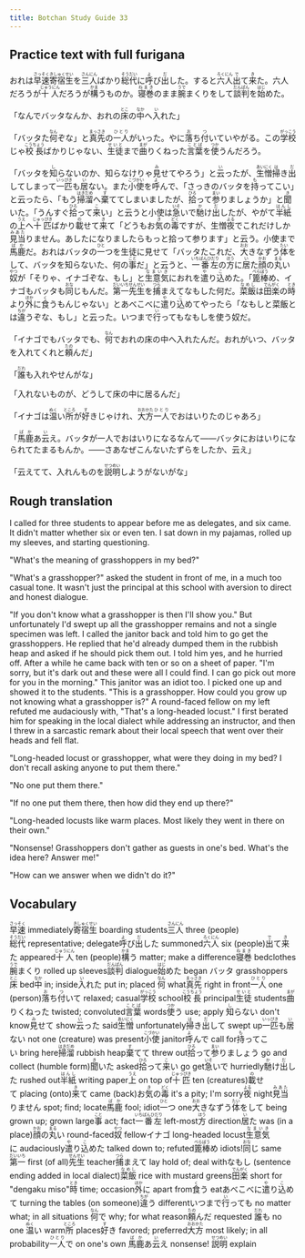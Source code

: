```yaml
---
title: Botchan Study Guide 33
---
```


## Practice text with full furigana

<p>
おれは<ruby><rb>早速</rb><rt>さっそく</rt></ruby><ruby><rb>寄宿生</rb><rt>きしゅくせい</rt></ruby>を<ruby><rb>三人</rb><rt>さんにん</rt></ruby>ばかり<ruby><rb>総代</rb><rt>そうだい</rt></ruby>に<ruby><rb>呼</rb><rt>よ</rt></ruby>び<ruby><rb>出</rb><rt>だ</rt></ruby>した。すると<ruby><rb>六人</rb><rt>ろくにん</rt></ruby><ruby><rb>出</rb><rt>で</rt></ruby>て<ruby><rb>来</rb><rt>き</rt></ruby>た。六人だろうが<ruby><rb>十人</rb><rt>じゅうにん</rt></ruby>だろうが<ruby><rb>構</rb><rt>かま</rt></ruby>うものか。<ruby><rb>寝巻</rb><rt>ねまき</rt></ruby>のまま<ruby><rb>腕</rb><rt>うで</rt></ruby>まくりをして<ruby><rb>談判</rb><rt>だんぱん</rt></ruby>を<ruby><rb>始</rb><rt>はじ</rt></ruby>めた。
</p>

<p>
「なんでバッタなんか、おれの<ruby><rb>床</rb><rt>とこ</rt></ruby>の<ruby><rb>中</rb><rt>なか</rt></ruby>へ<ruby><rb>入</rb><rt>い</rt></ruby>れた」
</p>

<p>
「バッタた<ruby><rb>何</rb><rt>なん</rt></ruby>ぞな」と<ruby><rb>真先</rb><rt>まっさき</rt></ruby>の<ruby><rb>一人</rb><rt>ひとり</rt></ruby>がいった。やに<ruby><rb>落</rb><rt>お</rt></ruby>ち<ruby><rb>付</rb><rt>つ</rt></ruby>いていやがる。この<ruby><rb>学校</rb><rt>がっこう</rt></ruby>じゃ<ruby><rb>校長</rb><rt>こうちょう</rt></ruby>ばかりじゃない、<ruby><rb>生徒</rb><rt>せいと</rt></ruby>まで<ruby><rb>曲</rb><rt>まが</rt></ruby>りくねった<ruby><rb>言葉</rb><rt>ことば</rt></ruby>を<ruby><rb>使</rb><rt>つか</rt></ruby>うんだろう。
</p>

<p>
「バッタを<ruby><rb>知</rb><rt>し</rt></ruby>らないのか、知らなけりゃ<ruby><rb>見</rb><rt>み</rt></ruby>せてやろう」と<ruby><rb>云</rb><rt>い</rt></ruby>ったが、<ruby><rb>生憎</rb><rt>あいにく</rt></ruby><ruby><rb>掃</rb><rt>は</rt></ruby>き<ruby><rb>出</rb><rt>だ</rt></ruby>してしまって<ruby><rb>一匹</rb><rt>いっぴき</rt></ruby>も<ruby><rb>居</rb><rt>い</rt></ruby>ない。また<ruby><rb>小使</rb><rt>こづかい</rt></ruby>を<ruby><rb>呼</rb><rt>よ</rt></ruby>んで、「さっきのバッタを<ruby><rb>持</rb><rt>も</rt></ruby>ってこい」と云ったら、「もう<ruby><rb>掃溜</rb><rt>はきだめ</rt></ruby>へ<ruby><rb>棄</rb><rt>す</rt></ruby>ててしまいましたが、<ruby><rb>拾</rb><rt>ひろ</rt></ruby>って<ruby><rb>参</rb><rt>まい</rt></ruby>りましょうか」と<ruby><rb>聞</rb><rt>き</rt></ruby>いた。「うんすぐ<ruby><rb>拾</rb><rt>ひろ</rt></ruby>って<ruby><rb>来</rb><rt>こ</rt></ruby>い」と云うと小使は<ruby><rb>急</rb><rt>いそ</rt></ruby>いで<ruby><rb>馳</rb><rt>か</rt></ruby>け<ruby><rb>出</rb><rt>だ</rt></ruby>したが、やがて<ruby><rb>半紙</rb><rt>はんし</rt></ruby>の<ruby><rb>上</rb><rt>うえ</rt></ruby>へ<ruby><rb>十匹</rb><rt>じゅっぴき</rt></ruby>ばかり<ruby><rb>載</rb><rt>の</rt></ruby>せて<ruby><rb>来</rb><rt>き</rt></ruby>て「どうもお<ruby><rb>気</rb><rt>き</rt></ruby>の<ruby><rb>毒</rb><rt>どく</rt></ruby>ですが、生憎<ruby><rb>夜</rb><rt>よる</rt></ruby>でこれだけしか<ruby><rb>見当</rb><rt>みあた</rt></ruby>りません。あしたになりましたらもっと拾って参ります」と云う。小使まで<ruby><rb>馬鹿</rb><rt>ばか</rt></ruby>だ。おれはバッタの<ruby><rb>一</rb><rt>ひと</rt></ruby>つを生徒に見せて「バッタたこれだ、<ruby><rb>大</rb><rt>おお</rt></ruby>きなずう<ruby><rb>体</rb><rt>たい</rt></ruby>をして、バッタを知らないた、何の<ruby><rb>事</rb><rt>こと</rt></ruby>だ」と云うと、<ruby><rb>一番左</rb><rt>いちばんひだり</rt></ruby>の<ruby><rb>方</rb><rt>ほう</rt></ruby>に<ruby><rb>居</rb><rt>い</rt></ruby>た<ruby><rb>顔</rb><rt>かお</rt></ruby>の<ruby><rb>丸</rb><rt>まる</rt></ruby>い<ruby><rb>奴</rb><rt>やつ</rt></ruby>が「そりゃ、イナゴぞな、もし」と<ruby><rb>生意気</rb><rt>なまいき</rt></ruby>におれを<ruby><rb>遣</rb><rt>や</rt></ruby>り<ruby><rb>込</rb><rt>こ</rt></ruby>めた。「<ruby><rb>篦棒</rb><rt>べらぼう</rt></ruby>め、イナゴもバッタも<ruby><rb>同</rb><rt>おな</rt></ruby>じもんだ。<ruby><rb>第一</rb><rt>だいいち</rt></ruby><ruby><rb>先生</rb><rt>せんせい</rt></ruby>を<ruby><rb>捕</rb><rt>つら</rt></ruby>まえてなもした何だ。<ruby><rb>菜飯</rb><rt>なめし</rt></ruby>は<ruby><rb>田楽</rb><rt>でんがく</rt></ruby>の<ruby><rb>時</rb><rt>とき</rt></ruby>より<ruby><rb>外</rb><rt>ほか</rt></ruby>に<ruby><rb>食</rb><rt>く</rt></ruby>うもんじゃない」とあべこべに<ruby><rb>遣</rb><rt>や</rt></ruby>り<ruby><rb>込</rb><rt>こ</rt></ruby>めてやったら「なもしと菜飯とは<ruby><rb>違</rb><rt>ちが</rt></ruby>うぞな、もし」と云った。いつまで<ruby><rb>行</rb><rt>い</rt></ruby>ってもなもしを使う奴だ。
</p>

<p>
「イナゴでもバッタでも、<ruby><rb>何</rb><rt>なん</rt></ruby>でおれの床の中へ入れたんだ。おれがいつ、バッタを入れてくれと<ruby><rb>頼</rb><rt>たの</rt></ruby>んだ」
</p>

<p>
「<ruby><rb>誰</rb><rt>だれ</rt></ruby>も入れやせんがな」
</p>

「入れないものが、どうして床の中に居るんだ」

<p>
「イナゴは<ruby><rb>温</rb><rt>ぬく</rt></ruby>い<ruby><rb>所</rb><rt>ところ</rt></ruby>が<ruby><rb>好</rb><rt>す</rt></ruby>きじゃけれ、<ruby><rb>大方</rb><rt>おおかた</rt></ruby><ruby><rb>一人</rb><rt>ひとり</rt></ruby>でおはいりたのじゃあろ」
</p>

<p>
「<ruby><rb>馬鹿</rb><rt>ばか</rt></ruby>あ<ruby><rb>云</rb><rt>い</rt></ruby>え。バッタが一人でおはいりになるなんて――バッタにおはいりになられてたまるもんか。――さあなぜこんないたずらをしたか、云え」
</p>

<p>
「云えてて、入れんものを<ruby><rb>説明</rb><rt>せつめい</rt></ruby>しようがないがな」
</p>


## Rough translation

I called for three students to appear before me as delegates, and six came. It didn't matter whether six or even ten. I sat down in my pajamas, rolled up my sleeves, and starting questioning.

"What's the meaning of grasshoppers in my bed?"

"What's a grasshopper?" asked the student in front of me, in a much too casual tone. It wasn't just the principal at this school with aversion to direct and honest dialogue.

"If you don't know what a grasshopper is then I'll show you." But unfortunately I'd swept up all the grasshopper remains and not a single specimen was left. I called the janitor back and told him to go get the grasshoppers. He replied that he'd already dumped them in the rubbish heap and asked if he should pick them out. I told him yes, and he hurried off.  After a while he came back with ten or so on a sheet of paper. "I'm sorry, but it's dark out and these were all I could find. I can go pick out more for you in the morning." This janitor was an idiot too. I picked one up and showed it to the students. "This is a grasshopper. How could you grow up not knowing what a grasshopper is?" A round-faced fellow on my left refuted me audaciously with, "That's a long-headed locust." I first berated him for speaking in the local dialect while addressing an instructor, and then I threw in a sarcastic remark about their local speech that went over their heads and fell flat.

"Long-headed locust or grasshopper, what were they doing in my bed? I don't recall asking anyone to put them there."

"No one put them there."

"If no one put them there, then how did they end up there?"

"Long-headed locusts like warm places. Most likely they went in there on their own."

"Nonsense! Grasshoppers don't gather as guests in one's bed. What's the idea here? Answer me!"

"How can we answer when we didn't do it?" 


## Vocabulary

<p>
<span className="vocabstudy"><ruby><rb>早速</rb><rt>さっそく</rt></ruby>&nbsp;immediately</span><span className="vocabstudy"><ruby><rb>寄宿生</rb><rt>きしゅくせい</rt></ruby>&nbsp;boarding students</span><span className="vocabstudy"><ruby><rb>三人</rb><rt>さんにん</rt></ruby>&nbsp;three (people)</span><span className="vocabstudy"><ruby><rb>総代</rb><rt>そうだい</rt></ruby>&nbsp;representative; delegate</span><span className="vocabstudy"><ruby><rb>呼</rb><rt>よ</rt></ruby>び<ruby><rb>出</rb><rt>だ</rt></ruby>した&nbsp;summoned</span><span className="vocabstudy"><ruby><rb>六人</rb><rt>ろくにん</rt></ruby>&nbsp;six (people)</span><span className="vocabstudy"><ruby><rb>出</rb><rt>で</rt></ruby>て<ruby><rb>来</rb><rt>き</rt></ruby>た&nbsp;appeared</span><span className="vocabstudy"><ruby><rb>十人</rb><rt>じゅうにん</rt></ruby>&nbsp;ten (people)</span><span className="vocabstudy"><ruby><rb>構</rb><rt>かま</rt></ruby>う&nbsp;matter; make a difference</span><span className="vocabstudy"><ruby><rb>寝巻</rb><rt>ねまき</rt></ruby>&nbsp;bedclothes</span><span className="vocabstudy"><ruby><rb>腕</rb><rt>うで</rt></ruby>まくり&nbsp;rolled up sleeves</span><span className="vocabstudy"><ruby><rb>談判</rb><rt>だんぱん</rt></ruby>&nbsp;dialogue</span><span className="vocabstudy"><ruby><rb>始</rb><rt>はじ</rt></ruby>めた&nbsp;began</span>
<span className="vocabstudy">バッタ&nbsp;grasshoppers</span><span className="vocabstudy"><ruby><rb>床</rb><rt>とこ</rt></ruby>&nbsp;bed</span><span className="vocabstudy"><ruby><rb>中</rb><rt>なか</rt></ruby>&nbsp;in; inside</span><span className="vocabstudy"><ruby><rb>入</rb><rt>い</rt></ruby>れた&nbsp;put in; placed</span>
<span className="vocabstudy"><ruby><rb>何</rb><rt>なん</rt></ruby>&nbsp;what</span><span className="vocabstudy"><ruby><rb>真先</rb><rt>まっさき</rt></ruby>&nbsp;right in front</span><span className="vocabstudy"><ruby><rb>一人</rb><rt>ひとり</rt></ruby>&nbsp;one (person)</span><span className="vocabstudy"><ruby><rb>落</rb><rt>お</rt></ruby>ち<ruby><rb>付</rb><rt>つ</rt></ruby>いて&nbsp;relaxed; casual</span><span className="vocabstudy"><ruby><rb>学校</rb><rt>がっこう</rt></ruby>&nbsp;school</span><span className="vocabstudy"><ruby><rb>校長</rb><rt>こうちょう</rt></ruby>&nbsp;principal</span><span className="vocabstudy"><ruby><rb>生徒</rb><rt>せいと</rt></ruby>&nbsp;students</span><span className="vocabstudy"><ruby><rb>曲</rb><rt>まが</rt></ruby>りくねった&nbsp;twisted; convoluted</span><span className="vocabstudy"><ruby><rb>言葉</rb><rt>ことば</rt></ruby>&nbsp;words</span><span className="vocabstudy"><ruby><rb>使</rb><rt>つか</rt></ruby>う&nbsp;use; apply</span>
<span className="vocabstudy"><ruby><rb>知</rb><rt>し</rt></ruby>らない&nbsp;don't know</span><span className="vocabstudy"><ruby><rb>見</rb><rt>み</rt></ruby>せて&nbsp;show</span><span className="vocabstudy"><ruby><rb>云</rb><rt>い</rt></ruby>った&nbsp;said</span><span className="vocabstudy"><ruby><rb>生憎</rb><rt>あいにく</rt></ruby>&nbsp;unfortunately</span><span className="vocabstudy"><ruby><rb>掃</rb><rt>は</rt></ruby>き<ruby><rb>出</rb><rt>だ</rt></ruby>して&nbsp;swept up</span><span className="vocabstudy"><ruby><rb>一匹</rb><rt>いっぴき</rt></ruby>も<ruby><rb>居</rb><rt>い</rt></ruby>ない&nbsp;not one (creature) was present</span><span className="vocabstudy"><ruby><rb>小使</rb><rt>こづかい</rt></ruby>&nbsp;janitor</span><span className="vocabstudy"><ruby><rb>呼</rb><rt>よ</rt></ruby>んで&nbsp;call for</span><span className="vocabstudy"><ruby><rb>持</rb><rt>も</rt></ruby>ってこい&nbsp;bring here</span><span className="vocabstudy"><ruby><rb>掃溜</rb><rt>はきだめ</rt></ruby>&nbsp;rubbish heap</span><span className="vocabstudy"><ruby><rb>棄</rb><rt>す</rt></ruby>てて&nbsp;threw out</span><span className="vocabstudy"><ruby><rb>拾</rb><rt>ひろ</rt></ruby>って<ruby><rb>参</rb><rt>まい</rt></ruby>りましょう&nbsp;go and collect (humble form)</span><span className="vocabstudy"><ruby><rb>聞</rb><rt>き</rt></ruby>いた&nbsp;asked</span><span className="vocabstudy"><ruby><rb>拾</rb><rt>ひろ</rt></ruby>って<ruby><rb>来</rb><rt>こ</rt></ruby>い&nbsp;go get</span><span className="vocabstudy"><ruby><rb>急</rb><rt>いそ</rt></ruby>いで&nbsp;hurriedly</span><span className="vocabstudy"><ruby><rb>馳</rb><rt>か</rt></ruby>け<ruby><rb>出</rb><rt>だ</rt></ruby>した&nbsp;rushed out</span><span className="vocabstudy"><ruby><rb>半紙</rb><rt>はんし</rt></ruby>&nbsp;writing paper</span><span className="vocabstudy"><ruby><rb>上</rb><rt>うえ</rt></ruby>&nbsp;on top of</span><span className="vocabstudy"><ruby><rb>十匹</rb><rt>じゅっぴき</rt></ruby>&nbsp;ten (creatures)</span><span className="vocabstudy"><ruby><rb>載</rb><rt>の</rt></ruby>せて&nbsp;placing (onto)</span><span className="vocabstudy"><ruby><rb>来</rb><rt>き</rt></ruby>て&nbsp;came (back)</span><span className="vocabstudy">お<ruby><rb>気</rb><rt>き</rt></ruby>の<ruby><rb>毒</rb><rt>どく</rt></ruby>&nbsp;it's a pity; I'm sorry</span><span className="vocabstudy"><ruby><rb>夜</rb><rt>よる</rt></ruby>&nbsp;night</span><span className="vocabstudy"><ruby><rb>見当</rb><rt>みあた</rt></ruby>りません&nbsp;spot; find; locate</span><span className="vocabstudy"><ruby><rb>馬鹿</rb><rt>ばか</rt></ruby>&nbsp;fool; idiot</span><span className="vocabstudy"><ruby><rb>一</rb><rt>ひと</rt></ruby>つ&nbsp;one</span><span className="vocabstudy"><ruby><rb>大</rb><rt>おお</rt></ruby>きなずう<ruby><rb>体</rb><rt>たい</rt></ruby>をして&nbsp;being grown up; grown large</span><span className="vocabstudy"><ruby><rb>事</rb><rt>こと</rt></ruby>&nbsp;act; fact</span><span className="vocabstudy"><ruby><rb>一番左</rb><rt>いちばんひだり</rt></ruby>&nbsp;left-most</span><span className="vocabstudy"><ruby><rb>方</rb><rt>ほう</rt></ruby>&nbsp;direction</span><span className="vocabstudy"><ruby><rb>居</rb><rt>い</rt></ruby>た&nbsp;was (in a place)</span><span className="vocabstudy"><ruby><rb>顔</rb><rt>かお</rt></ruby>の<ruby><rb>丸</rb><rt>まる</rt></ruby>い&nbsp;round-faced</span><span className="vocabstudy"><ruby><rb>奴</rb><rt>やつ</rt></ruby>&nbsp;fellow</span><span className="vocabstudy">イナゴ&nbsp;long-headed locust</span><span className="vocabstudy"><ruby><rb>生意気</rb><rt>なまいき</rt></ruby>に&nbsp;audaciously</span><span className="vocabstudy"><ruby><rb>遣</rb><rt>や</rt></ruby>り<ruby><rb>込</rb><rt>こ</rt></ruby>めた&nbsp;talked down to; refuted</span><span className="vocabstudy"><ruby><rb>篦棒</rb><rt>べらぼう</rt></ruby>め&nbsp;idiots!</span><span className="vocabstudy"><ruby><rb>同</rb><rt>おな</rt></ruby>じ&nbsp;same</span><span className="vocabstudy"><ruby><rb>第一</rb><rt>だいいち</rt></ruby>&nbsp;first (of all)</span><span className="vocabstudy"><ruby><rb>先生</rb><rt>せんせい</rt></ruby>&nbsp;teacher</span><span className="vocabstudy"><ruby><rb>捕</rb><rt>つら</rt></ruby>まえて&nbsp;lay hold of; deal with</span><span className="vocabstudy">なもし&nbsp;(sentence ending added in local dialect)</span><span className="vocabstudy"><ruby><rb>菜飯</rb><rt>なめし</rt></ruby>&nbsp;rice with mustard greens</span><span className="vocabstudy"><ruby><rb>田楽</rb><rt>でんがく</rt></ruby>&nbsp;short for "dengaku miso"</span><span className="vocabstudy"><ruby><rb>時</rb><rt>とき</rt></ruby>&nbsp;time; occasion</span><span className="vocabstudy"><ruby><rb>外</rb><rt>ほか</rt></ruby>に&nbsp;apart from</span><span className="vocabstudy"><ruby><rb>食</rb><rt>く</rt></ruby>う&nbsp;eat</span><span className="vocabstudy">あべこべに<ruby><rb>遣</rb><rt>や</rt></ruby>り<ruby><rb>込</rb><rt>こ</rt></ruby>めて&nbsp;turning the tables (on someone)</span><span className="vocabstudy"><ruby><rb>違</rb><rt>ちが</rt></ruby>う&nbsp;different</span><span className="vocabstudy">いつまで<ruby><rb>行</rb><rt>い</rt></ruby>っても&nbsp;no matter what; in all situations</span>
<span className="vocabstudy"><ruby><rb>何</rb><rt>なん</rt></ruby>で&nbsp;why; for what reason</span><span className="vocabstudy"><ruby><rb>頼</rb><rt>たの</rt></ruby>んだ&nbsp;requested</span>
<span className="vocabstudy"><ruby><rb>誰</rb><rt>だれ</rt></ruby>も&nbsp;no one</span>
<span className="vocabstudy"><ruby><rb>温</rb><rt>ぬく</rt></ruby>い&nbsp;warm</span><span className="vocabstudy"><ruby><rb>所</rb><rt>ところ</rt></ruby>&nbsp;places</span><span className="vocabstudy"><ruby><rb>好</rb><rt>す</rt></ruby>き&nbsp;favored; preferred</span><span className="vocabstudy"><ruby><rb>大方</rb><rt>おおかた</rt></ruby>&nbsp;most likely; in all probability</span><span className="vocabstudy"><ruby><rb>一人</rb><rt>ひとり</rt></ruby>で&nbsp;on one's own</span>
<span className="vocabstudy"><ruby><rb>馬鹿</rb><rt>ばか</rt></ruby>あ<ruby><rb>云</rb><rt>い</rt></ruby>え&nbsp;nonsense!</span>
<span className="vocabstudy"><ruby><rb>説明</rb><rt>せつめい</rt></ruby>&nbsp;explain</span>
</p>
